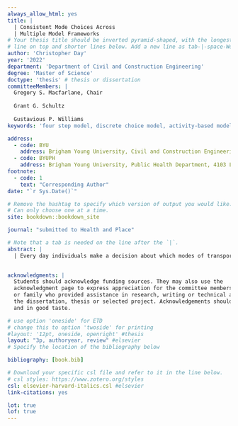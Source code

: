 ```yaml
---
always_allow_html: yes
title: |
  | Consistent Mode Choices Across 
  | Multiple Model Frameworks
# Your thesis title should be inverted pyramid-shaped, with the longest
# line on top and shorter lines below. Add a new line as tab-|-space-Words
author: 'Christopher Day'
year: '2022'
department: 'Department of Civil and Construction Engineering'
degree: 'Master of Science'
doctype: 'thesis' # thesis or dissertation
committeeMembers: |
  Gregory S. Macfarlane, Chair 
  
  Grant G. Schultz
  
  Gustavious P. Williams
keywords: 'four step model, discrete choice model, activity-based model, microsimulation tool, mode choice model, tour purpose, multinomial logit, latent class choice model'

address: 
  - code: BYU
    address: Brigham Young University, Civil and Construction Engineering Department, 430 EB, Provo, Utah 84602
  - code: BYUPH
    address: Brigham Young University, Public Health Department, 4103 LSB, Provo, Utah 84602
footnote:
  - code: 1
    text: "Corresponding Author"
date: "`r Sys.Date()`"

# Remove the hashtag to specify which version of output you would like.
# Can only choose one at a time.
site: bookdown::bookdown_site

journal: "submitted to Health and Place"

# Note that a tab is needed on the line after the `|`.
abstract: |
  | Every day individuals make a decision about which modes of transportation they should use. Predicting this behavior perfectly is impossible, however, there are  ways to appoximating mode choice in transportation modeling. In this research we aim to increase the accuracy in predicting mode choice using transportation modeling software. Specifically we determine the significance of creating a consistent mode choice model between an activity-based model and a microsimulation tool. Oftentimes, the outputs of an activity-based model serve as the inputs to a microsimulation tool. Yet, the mode choice models betweeen these two software often vary significantly. Using ActivitySim as the activity-based model and BEAM as the microsimulation tool, we establish a consistent mode choice model within BEAM. We then model the mode choice decisions for agents in the Salt Lake City, Utah region. Their modal distributions and mode choice structures are compared to determine the effect of mode choice consistency. Interestingly, we find that a model that uses a consistent mode choice creates a modal distribution that aligns more closely with target shares. We also find that the introduction of path, person, and location variables in the mode choice utility equation helps better predict mode choice decisions. Further research is necessary in order to understand the effects of identical mode choice models between activity-based models and microsimulation tools.

  
acknowledgments: |
  Students should acknowledge funding sources. They may also use the
  acknowledgment page to express appreciation for the committee members, friends
  or family who provided assistance in research, writing or technical aspects of
  the dissertation, thesis or selected project. Acknowledgements should be simple
  and in good taste.

# use option 'oneside' for ETD
# change this to option 'twoside' for printing
#layout: '12pt, oneside, openright' #thesis
layout: "3p, authoryear, review" #elsevier
# Specify the location of the bibliography below

bibliography: [book.bib] 

# Download your specific csl file and refer to it in the line below.
# csl styles: https://www.zotero.org/styles
csl: elsevier-harvard-italics.csl #elsevier
link-citations: yes

lot: true
lof: true
---
```


